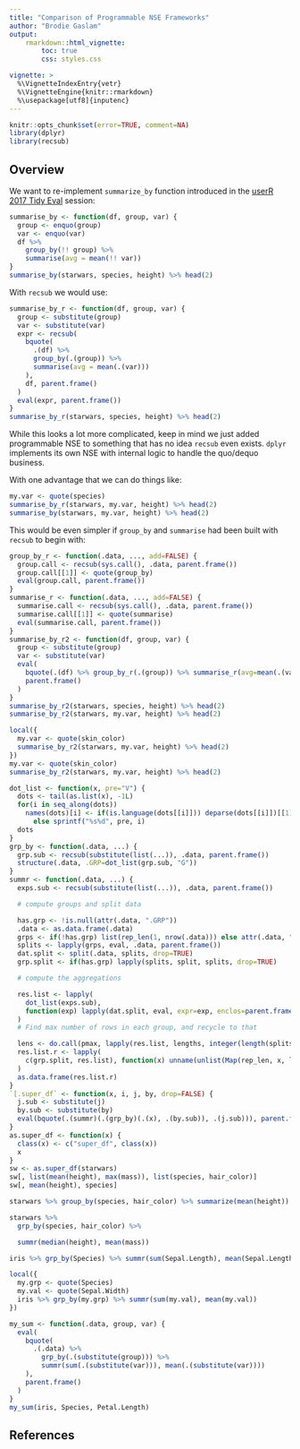 ```yaml
---
title: "Comparison of Programmable NSE Frameworks"
author: "Brodie Gaslam"
output:
    rmarkdown::html_vignette:
        toc: true
        css: styles.css

vignette: >
  %\VignetteIndexEntry{vetr}
  %\VignetteEngine{knitr::rmarkdown}
  %\usepackage[utf8]{inputenc}
---
```


```r
knitr::opts_chunk$set(error=TRUE, comment=NA)
library(dplyr)
library(recsub)
```

## Overview

We want to re-implement `summarize_by` function introduced in the [userR 2017
Tidy Eval][1] session:

```r
summarise_by <- function(df, group, var) {
  group <- enquo(group)
  var <- enquo(var)
  df %>%
    group_by(!! group) %>%
    summarise(avg = mean(!! var))
}
summarise_by(starwars, species, height) %>% head(2)
```

With `recsub` we would use:

```r
summarise_by_r <- function(df, group, var) {
  group <- substitute(group)
  var <- substitute(var)
  expr <- recsub(
    bquote(
      .(df) %>%
      group_by(.(group)) %>%
      summarise(avg = mean(.(var)))
    ),
    df, parent.frame()
  )
  eval(expr, parent.frame())
}
summarise_by_r(starwars, species, height) %>% head(2)
```

While this looks a lot more complicated, keep in mind we just added programmable
NSE to something that has no idea `recsub` even exists.  `dplyr` implements its
own NSE with internal logic to handle the quo/dequo business.

With one advantage that we can do things like:

```r
my.var <- quote(species)
summarise_by_r(starwars, my.var, height) %>% head(2)
summarise_by(starwars, my.var, height) %>% head(2)
```

This would be even simpler if `group_by` and `summarise` had been built with
`recsub` to begin with:

```r
group_by_r <- function(.data, ..., add=FALSE) {
  group.call <- recsub(sys.call(), .data, parent.frame())
  group.call[[1]] <- quote(group_by)
  eval(group.call, parent.frame())
}
summarise_r <- function(.data, ..., add=FALSE) {
  summarise.call <- recsub(sys.call(), .data, parent.frame())
  summarise.call[[1]] <- quote(summarise)
  eval(summarise.call, parent.frame())
}
summarise_by_r2 <- function(df, group, var) {
  group <- substitute(group)
  var <- substitute(var)
  eval(
    bquote(.(df) %>% group_by_r(.(group)) %>% summarise_r(avg=mean(.(var)))),
    parent.frame()
  )
}
summarise_by_r2(starwars, species, height) %>% head(2)
summarise_by_r2(starwars, my.var, height) %>% head(2)

local({
  my.var <- quote(skin_color)
  summarise_by_r2(starwars, my.var, height) %>% head(2)
})
my.var <- quote(skin_color)
summarise_by_r2(starwars, my.var, height) %>% head(2)
```


```r
dot_list <- function(x, pre="V") {
  dots <- tail(as.list(x), -1L)
  for(i in seq_along(dots))
    names(dots)[i] <- if(is.language(dots[[i]])) deparse(dots[[i]])[[1]]
      else sprintf("%s%d", pre, i)
  dots
}
grp_by <- function(.data, ...) {
  grp.sub <- recsub(substitute(list(...)), .data, parent.frame())
  structure(.data, .GRP=dot_list(grp.sub, "G"))
}
summr <- function(.data, ...) {
  exps.sub <- recsub(substitute(list(...)), .data, parent.frame())

  # compute groups and split data

  has.grp <- !is.null(attr(.data, ".GRP"))
  .data <- as.data.frame(.data)
  grps <- if(!has.grp) list(rep_len(1, nrow(.data))) else attr(.data, ".GRP")
  splits <- lapply(grps, eval, .data, parent.frame())
  dat.split <- split(.data, splits, drop=TRUE)
  grp.split <- if(has.grp) lapply(splits, split, splits, drop=TRUE)

  # compute the aggregations

  res.list <- lapply(
    dot_list(exps.sub),
    function(exp) lapply(dat.split, eval, expr=exp, enclos=parent.frame())
  )
  # Find max number of rows in each group, and recycle to that

  lens <- do.call(pmax, lapply(res.list, lengths, integer(length(splits))))
  res.list.r <- lapply(
    c(grp.split, res.list), function(x) unname(unlist(Map(rep_len, x, lens)))
  )
  as.data.frame(res.list.r)
}
`[.super_df` <- function(x, i, j, by, drop=FALSE) {
  j.sub <- substitute(j)
  by.sub <- substitute(by)
  eval(bquote(.(summr)(.(grp_by)(.(x), .(by.sub)), .(j.sub))), parent.frame())
}
as.super_df <- function(x) {
  class(x) <- c("super_df", class(x))
  x
}
sw <- as.super_df(starwars)
sw[, list(mean(height), max(mass)), list(species, hair_color)]
sw[, mean(height), species]

starwars %>% group_by(species, hair_color) %>% summarize(mean(height))

starwars %>%
  grp_by(species, hair_color) %>%

  summr(median(height), mean(mass))

iris %>% grp_by(Species) %>% summr(sum(Sepal.Length), mean(Sepal.Length))

local({
  my.grp <- quote(Species)
  my.val <- quote(Sepal.Width)
  iris %>% grp_by(my.grp) %>% summr(sum(my.val), mean(my.val))
})

my_sum <- function(.data, group, var) {
  eval(
    bquote(
      .(.data) %>%
        grp_by(.(substitute(group))) %>%
        summr(sum(.(substitute(var))), mean(.(substitute(var))))
    ),
    parent.frame()
  )
}
my_sum(iris, Species, Petal.Length)

```


## References

[1]: https://schd.ws/hosted_files/user2017/43/tidyeval-user.pdf
[2]: https://www.r-project.org/dsc/2017/slides/tidyeval-hygienic-fexprs.pdf
